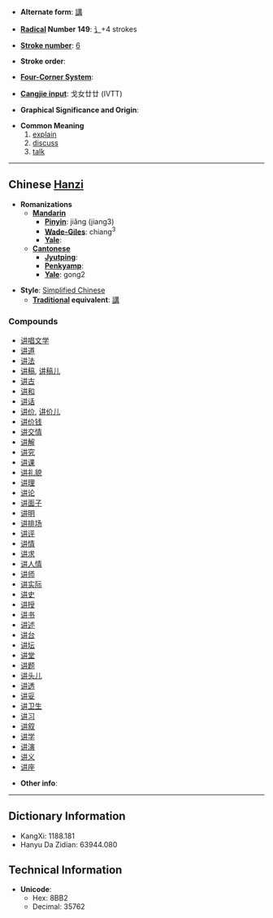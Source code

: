 * '''Alternate form''': [[講]]

* '''[[Wiktionary:Chinese radical index| Radical]] Number 149''': [[Wiktionary:Chinese radical index 讠|讠]]+4 strokes

* '''[[Wiktionary:Chinese total strokes index|Stroke number]]''': [[Wiktionary:Chinese total strokes index 6|6]]

* '''Stroke order''': 

* '''[[Wiktionary:Chinese four corner index|Four-Corner System]]''': 

* '''[[Wiktionary:Chinese Cangjie index|Cangjie input]]''': 戈女廿廿 (IVTT)

* '''Graphical Significance and Origin''': 

* '''Common Meaning'''
*# [[explain]]
*# [[discuss]]
*# [[talk]]


----

== Chinese [[Hanzi]] ==

* '''Romanizations'''
** '''[[Mandarin]]'''
*** '''[[Pinyin]]''': jiǎng (jiang3)
*** '''[[Wade-Giles]]''': chiang<sup>3</sup>
*** '''[[Yale]]''': 
** '''[[Cantonese]]'''
*** '''[[Jyutping]]''':
*** '''[[Penkyamp]]''': 
*** '''[[Yale]]''': gong2

* '''Style''': [[Simplified Chinese]] 
** '''[[Traditional Chinese|Traditional]] equivalent''': [[講]]

===Compounds===
*[[讲唱文学]]
*[[讲道]]
*[[讲法]]
*[[讲稿]], [[讲稿儿]]
*[[讲古]]
*[[讲和]]
*[[讲话]]
*[[讲价]], [[讲价儿]]
*[[讲价钱]]
*[[讲交情]]
*[[讲解]]
*[[讲究]]
*[[讲课]]
*[[讲礼貌]]
*[[讲理]]
*[[讲论]]
*[[讲面子]]
*[[讲明]]
*[[讲排场]]
*[[讲评]]
*[[讲情]]
*[[讲求]]
*[[讲人情]]
*[[讲师]]
*[[讲实际]]
*[[讲史]]
*[[讲授]]
*[[讲书]]
*[[讲述]]
*[[讲台]]
*[[讲坛]]
*[[讲堂]]
*[[讲题]]
*[[讲头儿]]
*[[讲透]]
*[[讲妥]]
*[[讲卫生]]
*[[讲习]]
*[[讲叙]]
*[[讲学]]
*[[讲演]]
*[[讲义]]
*[[讲座]]

* '''Other info''': 

----

== Dictionary Information ==

* KangXi: 1188.181
* Hanyu Da Zidian: 63944.080

== Technical Information ==

* '''Unicode''':
** Hex: 8BB2
** Decimal: 35762